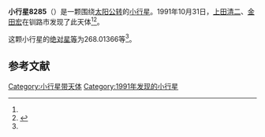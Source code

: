 {{Infobox planet
| bgcolour = #FFFFC0
| name = 8285
| symbol = 
| image = 
| caption = 
| discovery = yes
| discovery_ref = 
| discoverer = [[上田清二|上田清二]]、[[金田宏|金田宏]]
| discovery_site = [[钏路市|钏路市]] 
| discovered = 1991年10月31日
| designations = yes
| mp_name = 
| named_after = 
| alt_names = 1991 UK3/ 1993 FK1
| mp_category = [[主带小行星|主带小行星]]
| orbit_ref = <ref name="a">[http://ssd.jpl.nasa.gov/sbdb.cgi?sstr=8285 8285] {{Wayback|url=http://ssd.jpl.nasa.gov/sbdb.cgi?sstr=8285 |date=20210717063943 }}，小行星數據庫瀏覽器（JPL Small-Body Database Browser）－[[美国国家航空航天局|美国国家航空航天局]]喷气推进实验室</ref>
| epoch = 2456400.5 (2013年4月18日更新)
| aphelion = {{convert|3.8945175|AU|km|3|abbr=on|lk=out}}
| perihelion = {{convert|2.3003249|AU|km|3|abbr=on}}
| semimajor = {{convert|3.0974212|AU|km|3|abbr=on}}
| eccentricity = 0.2573419
| period = 1991.126434 [[日|日]]<br />5.45[[儒略年|儒略年]]
| avg_speed = 
| inclination = 13.45770
| asc_node = 222.84255
| mean_anomaly = 
| arg_peri = 268.01366
| satellites = 
| physical_characteristics = yes
| dimensions = 
| mass = 
| density = 
| surface_grav = 
| escape_velocity = 
| sidereal_day = 
| axial_tilt = 
| pole_ecliptic_lat = 
| pole_ecliptic_lon = 
| albedo = 
| temperatures= 
| temp_name1 = 
| mean_temp_1 = 
| max_temp_1 = 
| temp_name2 = 
| max_temp_2 = 
| spectral_type = 
| abs_magnitude = 268.01366
}}

'''小行星8285'''（{{lang-en|8285}}）是一颗围绕[[太阳|太阳]][[公转|公转]]的[[小行星|小行星]]。1991年10月31日，[[上田清二|上田清二]]、[[金田宏|金田宏]]在钏路市发现了此天体<ref name="a" /><ref>{{cite news|title=小行星列表|url=http://cfa-www.harvard.edu/iau/lists/NumberedMPs.txt|accessdate=2013-07-08|newspaper=哈佛大学|archive-date=2008-05-17|archive-url=https://web.archive.org/web/20080517010638/http://cfa-www.harvard.edu/iau/lists/NumberedMPs.txt|dead-url=no}}</ref>。

这颗小行星的[[绝对星等|绝对星等]]为268.01366等<ref name="a" />。

==参考文献==
{{reflist}}
{{Minor Planet Number|[[小行星8284|小行星8284]]|[[小行星8286|小行星8286]]}}

{{小天体}}

[[Category:小行星带天体|Category:小行星带天体]]
[[Category:1991年发现的小行星|Category:1991年发现的小行星]]

{{asteroid-stub}}
